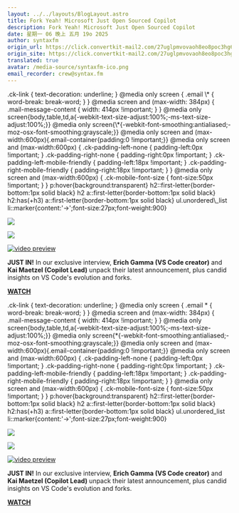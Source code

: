 ```yaml
---
layout: ../../layouts/BlogLayout.astro
title: Fork Yeah! Microsoft Just Open Sourced Copilot
description: Fork Yeah! Microsoft Just Open Sourced Copilot
date: 星期一 06 晚上 五月 19o 2025
author: syntaxfm
origin_url: https://click.convertkit-mail2.com/27uglpmvovaoh8eo8poc3hg63w344hg/reh8hohm7x6nd8h6/aHR0cHM6Ly93d3cueW91dHViZS5jb20vd2F0Y2g_dj1HTW1hWVVjZE15VQ==
origin_site: https://click.convertkit-mail2.com/27uglpmvovaoh8eo8poc3hg63w344hg/reh8hohm7x6nd8h6/aHR0cHM6Ly93d3cueW91dHViZS5jb20vd2F0Y2g_dj1HTW1hWVVjZE15VQ==
translated: true
avatar: /media-source/syntaxfm-ico.png
email_recorder: crew@syntax.fm
---
```



<Reference client:only="react" title="Fork Yeah! Microsoft Just Open Sourced Copilot" url="https://click.convertkit-mail2.com/27uglpmvovaoh8eo8poc3hg63w344hg/reh8hohm7x6nd8h6/aHR0cHM6Ly93d3cueW91dHViZS5jb20vd2F0Y2g_dj1HTW1hWVVjZE15VQ==" />

<Detail client:only="react">
	.ck-link &lcub; text-decoration: underline; } @media only screen &lcub; .email \* &lcub; word-break: break-word; } } @media screen and (max-width: 384px) &lcub; .mail-message-content &lcub; width: 414px !important; } } @media only screen&lcub;body,table,td,a&lcub;-webkit-text-size-adjust:100%;-ms-text-size-adjust:100%;}} @media only screen&lcub;\*&lcub;-webkit-font-smoothing:antialiased;-moz-osx-font-smoothing:grayscale;}} @media only screen and (max-width:600px)&lcub;.email-container&lcub;padding:0 !important;}} @media only screen and (max-width:600px) &lcub; .ck-padding-left-none &lcub; padding-left:0px !important; } .ck-padding-right-none &lcub; padding-right:0px !important; } .ck-padding-left-mobile-friendly &lcub; padding-left:18px !important; } .ck-padding-right-mobile-friendly &lcub; padding-right:18px !important; } } @media only screen and (max-width:600px) &lcub; .ck-mobile-font-size &lcub; font-size:50px !important; } }  p:hover&lcub;background:transparent} h2::first-letter&lcub;border-bottom:1px solid black} h2 a::first-letter&lcub;border-bottom:1px solid black} h2:has(+h3) a::first-letter&lcub;border-bottom:1px solid black} ul.unordered\_list li::marker&lcub;content:'→';font-size:27px;font-weight:900}

[![](https://embed.filekitcdn.com/e/4kePzM4Rqdc5Ufynpr48mS/bXizT7SwsMd8R6Rz7dJt4y)](https://click.convertkit-mail2.com/27uglpmvovaoh8eo8poc3hg63w344hg/wnh2hghq4g087dtl/aHR0cHM6Ly9zeW50YXguZm0vc2hvdy85MDMvZm9yay15ZWFoLW1pY3Jvc29mdC1vcGVuLXNvdXJjaW5nLWNvcGlsb3Q=)

[![](https://embed.filekitcdn.com/e/4kePzM4Rqdc5Ufynpr48mS/a39NaMg4jxGZmHo2z3P52C?auto=)](https://click.convertkit-mail2.com/27uglpmvovaoh8eo8poc3hg63w344hg/reh8hohm7x6nd8h6/aHR0cHM6Ly93d3cueW91dHViZS5jb20vd2F0Y2g_dj1HTW1hWVVjZE15VQ==)

[![video preview](https://functions-js.convertkit.com/playbutton?play=%23fabf46&accent=%23ffffff&thumbnailof=https%3A%2F%2Fwww.youtube.com%2Fwatch%3Fv%3DGMmaYUcdMyU&width=480&height=270&fit=contain)​](https://click.convertkit-mail2.com/27uglpmvovaoh8eo8poc3hg63w344hg/reh8hohm7x6nd8h6/aHR0cHM6Ly93d3cueW91dHViZS5jb20vd2F0Y2g_dj1HTW1hWVVjZE15VQ==)

**JUST IN!** In our exclusive interview, **Erich Gamma (VS Code creator)** and **Kai Maetzel (Copilot Lead)** unpack their latest announcement, plus candid insights on VS Code's evolution and forks.

[**WATCH**](https://click.convertkit-mail2.com/27uglpmvovaoh8eo8poc3hg63w344hg/reh8hohm7x6nd8h6/aHR0cHM6Ly93d3cueW91dHViZS5jb20vd2F0Y2g_dj1HTW1hWVVjZE15VQ==)


</Detail>

.ck-link &lcub; text-decoration: underline; } @media only screen &lcub; .email \* &lcub; word-break: break-word; } } @media screen and (max-width: 384px) &lcub; .mail-message-content &lcub; width: 414px !important; } } @media only screen&lcub;body,table,td,a&lcub;-webkit-text-size-adjust:100%;-ms-text-size-adjust:100%;}} @media only screen&lcub;\*&lcub;-webkit-font-smoothing:antialiased;-moz-osx-font-smoothing:grayscale;}} @media only screen and (max-width:600px)&lcub;.email-container&lcub;padding:0 !important;}} @media only screen and (max-width:600px) &lcub; .ck-padding-left-none &lcub; padding-left:0px !important; } .ck-padding-right-none &lcub; padding-right:0px !important; } .ck-padding-left-mobile-friendly &lcub; padding-left:18px !important; } .ck-padding-right-mobile-friendly &lcub; padding-right:18px !important; } } @media only screen and (max-width:600px) &lcub; .ck-mobile-font-size &lcub; font-size:50px !important; } }  p:hover&lcub;background:transparent} h2::first-letter&lcub;border-bottom:1px solid black} h2 a::first-letter&lcub;border-bottom:1px solid black} h2:has(+h3) a::first-letter&lcub;border-bottom:1px solid black} ul.unordered\_list li::marker&lcub;content:'→';font-size:27px;font-weight:900}

[![](https://embed.filekitcdn.com/e/4kePzM4Rqdc5Ufynpr48mS/bXizT7SwsMd8R6Rz7dJt4y)](https://click.convertkit-mail2.com/27uglpmvovaoh8eo8poc3hg63w344hg/wnh2hghq4g087dtl/aHR0cHM6Ly9zeW50YXguZm0vc2hvdy85MDMvZm9yay15ZWFoLW1pY3Jvc29mdC1vcGVuLXNvdXJjaW5nLWNvcGlsb3Q=)

[![](https://embed.filekitcdn.com/e/4kePzM4Rqdc5Ufynpr48mS/a39NaMg4jxGZmHo2z3P52C?auto=)](https://click.convertkit-mail2.com/27uglpmvovaoh8eo8poc3hg63w344hg/reh8hohm7x6nd8h6/aHR0cHM6Ly93d3cueW91dHViZS5jb20vd2F0Y2g_dj1HTW1hWVVjZE15VQ==)

[![video preview](https://functions-js.convertkit.com/playbutton?play=%23fabf46\&accent=%23ffffff\&thumbnailof=https%3A%2F%2Fwww.youtube.com%2Fwatch%3Fv%3DGMmaYUcdMyU\&width=480\&height=270\&fit=contain)​](https://click.convertkit-mail2.com/27uglpmvovaoh8eo8poc3hg63w344hg/reh8hohm7x6nd8h6/aHR0cHM6Ly93d3cueW91dHViZS5jb20vd2F0Y2g_dj1HTW1hWVVjZE15VQ==)

**JUST IN!** In our exclusive interview, **Erich Gamma (VS Code creator)** and **Kai Maetzel (Copilot Lead)** unpack their latest announcement, plus candid insights on VS Code's evolution and forks.

[**WATCH**](https://click.convertkit-mail2.com/27uglpmvovaoh8eo8poc3hg63w344hg/reh8hohm7x6nd8h6/aHR0cHM6Ly93d3cueW91dHViZS5jb20vd2F0Y2g_dj1HTW1hWVVjZE15VQ==)


